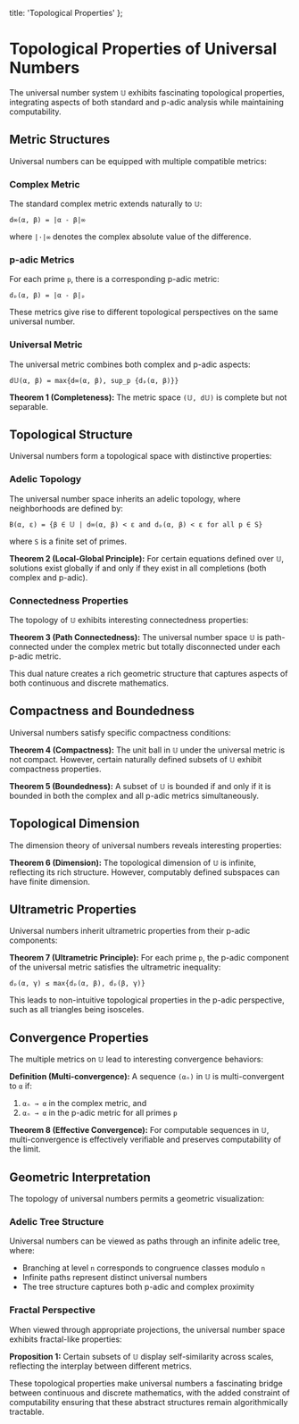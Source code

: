   title: 'Topological Properties'
};

# Topological Properties of Universal Numbers

The universal number system `𝕌` exhibits fascinating topological properties, integrating aspects of both standard and p-adic analysis while maintaining computability.

## Metric Structures

Universal numbers can be equipped with multiple compatible metrics:

### Complex Metric

The standard complex metric extends naturally to `𝕌`:

`d∞(α, β) = |α - β|∞`

where `|·|∞` denotes the complex absolute value of the difference.

### p-adic Metrics

For each prime `p`, there is a corresponding p-adic metric:

`dₚ(α, β) = |α - β|ₚ`

These metrics give rise to different topological perspectives on the same universal number.

### Universal Metric

The universal metric combines both complex and p-adic aspects:

`d𝕌(α, β) = max{d∞(α, β), sup_p {dₚ(α, β)}}`

**Theorem 1 (Completeness):** The metric space `(𝕌, d𝕌)` is complete but not separable.

## Topological Structure

Universal numbers form a topological space with distinctive properties:

### Adelic Topology

The universal number space inherits an adelic topology, where neighborhoods are defined by:

`B(α, ε) = {β ∈ 𝕌 | d∞(α, β) < ε and dₚ(α, β) < ε for all p ∈ S}`

where `S` is a finite set of primes.

**Theorem 2 (Local-Global Principle):** For certain equations defined over `𝕌`, solutions exist globally if and only if they exist in all completions (both complex and p-adic).

### Connectedness Properties

The topology of `𝕌` exhibits interesting connectedness properties:

**Theorem 3 (Path Connectedness):** The universal number space `𝕌` is path-connected under the complex metric but totally disconnected under each p-adic metric.

This dual nature creates a rich geometric structure that captures aspects of both continuous and discrete mathematics.

## Compactness and Boundedness

Universal numbers satisfy specific compactness conditions:

**Theorem 4 (Compactness):** The unit ball in `𝕌` under the universal metric is not compact. However, certain naturally defined subsets of `𝕌` exhibit compactness properties.

**Theorem 5 (Boundedness):** A subset of `𝕌` is bounded if and only if it is bounded in both the complex and all p-adic metrics simultaneously.

## Topological Dimension

The dimension theory of universal numbers reveals interesting properties:

**Theorem 6 (Dimension):** The topological dimension of `𝕌` is infinite, reflecting its rich structure. However, computably defined subspaces can have finite dimension.

## Ultrametric Properties

Universal numbers inherit ultrametric properties from their p-adic components:

**Theorem 7 (Ultrametric Principle):** For each prime `p`, the p-adic component of the universal metric satisfies the ultrametric inequality:

`dₚ(α, γ) ≤ max{dₚ(α, β), dₚ(β, γ)}`

This leads to non-intuitive topological properties in the p-adic perspective, such as all triangles being isosceles.

## Convergence Properties

The multiple metrics on `𝕌` lead to interesting convergence behaviors:

**Definition (Multi-convergence):** A sequence `(αₙ)` in `𝕌` is multi-convergent to `α` if:
1. `αₙ → α` in the complex metric, and
2. `αₙ → α` in the p-adic metric for all primes `p`

**Theorem 8 (Effective Convergence):** For computable sequences in `𝕌`, multi-convergence is effectively verifiable and preserves computability of the limit.

## Geometric Interpretation

The topology of universal numbers permits a geometric visualization:

### Adelic Tree Structure

Universal numbers can be viewed as paths through an infinite adelic tree, where:
- Branching at level `n` corresponds to congruence classes modulo `n`
- Infinite paths represent distinct universal numbers
- The tree structure captures both p-adic and complex proximity

### Fractal Perspective

When viewed through appropriate projections, the universal number space exhibits fractal-like properties:

**Proposition 1:** Certain subsets of `𝕌` display self-similarity across scales, reflecting the interplay between different metrics.

These topological properties make universal numbers a fascinating bridge between continuous and discrete mathematics, with the added constraint of computability ensuring that these abstract structures remain algorithmically tractable.